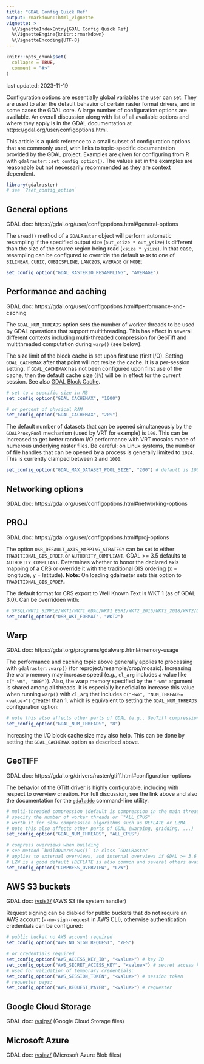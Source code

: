 ```yaml
---
title: "GDAL Config Quick Ref"
output: rmarkdown::html_vignette
vignette: >
  %\VignetteIndexEntry{GDAL Config Quick Ref}
  %\VignetteEngine{knitr::rmarkdown}
  %\VignetteEncoding{UTF-8}
---
```


```r
knitr::opts_chunk$set(
  collapse = TRUE,
  comment = "#>"
)
```

last updated: 2023-11-19

Configuration options are essentially global variables the user can set. They are used to alter the default behavior of certain raster format drivers, and in some cases the GDAL core. A large number of configuration options are available. An overall discussion along with list of all available options and where they apply is in the GDAL documentation at https://gdal.org/user/configoptions.html.

This article is a quick reference to a small subset of configuration options that are commonly used, with links to topic-specific documentation provided by the GDAL project. Examples are given for configuring from R with `gdalraster::set_config_option()`. The values set in the examples are reasonable but not necessarily recommended as they are context dependent. 

```r
library(gdalraster)
# see `?set_config_option`
```

## General options

GDAL doc: https://gdal.org/user/configoptions.html#general-options

The `$read()` method of a `GDALRaster` object will perform automatic resampling if the specified output size (`out_xsize * out_ysize`) is different than the size of the source region being read (`xsize * ysize`). In that case, resampling can be configured to override the default `NEAR` to one of `BILINEAR`, `CUBIC`, `CUBICSPLINE`, `LANCZOS`, `AVERAGE` or `MODE`:

```r
set_config_option("GDAL_RASTERIO_RESAMPLING", "AVERAGE")
```

## Performance and caching

GDAL doc: https://gdal.org/user/configoptions.html#performance-and-caching

The `GDAL_NUM_THREADS` option sets the number of worker threads to be used by GDAL operations that support multithreading. This has effect in several different contexts including multi-threaded compression for GeoTiff and multithreaded computation during `warp()` (see below).

The size limit of the block cache is set upon first use (first I/O). Setting `GDAL_CACHEMAX` after that point will not resize the cache. It is a per-session setting. If `GDAL_CACHEMAX` has not been configured upon first use of the cache, then the default cache size (`5%`) will be in effect for the current session. See also [GDAL Block Cache](https://usdaforestservice.github.io/gdalraster/articles/gdal-block-cache.html).

```r
# set to a specific size in MB
set_config_option("GDAL_CACHEMAX", "1000")

# or percent of physical RAM
set_config_option("GDAL_CACHEMAX", "20%")
```

The default number of datasets that can be opened simultaneously by the `GDALProxyPool` mechanism (used by VRT for example) is `100`. This can be increased to get better random I/O performance with VRT mosaics made of numerous underlying raster files. Be careful: on Linux systems, the number of file handles that can be opened by a process is generally limited to `1024`. This is currently clamped between `2` and `1000`:

```r
set_config_option("GDAL_MAX_DATASET_POOL_SIZE", "200") # default is 100
```

## Networking options

GDAL doc: https://gdal.org/user/configoptions.html#networking-options

## PROJ

GDAL doc: https://gdal.org/user/configoptions.html#proj-options

The option `OSR_DEFAULT_AXIS_MAPPING_STRATEGY` can be set to either `TRADITIONAL_GIS_ORDER` or `AUTHORITY_COMPLIANT`. GDAL >= 3.5 defaults to `AUTHORITY_COMPLIANT`. Determines whether to honor the declared axis mapping of a CRS or override it with the traditional GIS ordering (x = longitude, y = latitude). **Note:** On loading gdalraster sets this option to `TRADITIONAL_GIS_ORDER`.

The default format for CRS export to Well Known Text is WKT 1 (as of GDAL 3.0). Can be overridden with:

```r
# SFSQL/WKT1_SIMPLE/WKT1/WKT1_GDAL/WKT1_ESRI/WKT2_2015/WKT2_2018/WKT2/DEFAULT
set_config_option("OSR_WKT_FORMAT", "WKT2")
```

## Warp

GDAL doc: https://gdal.org/programs/gdalwarp.html#memory-usage

The performance and caching topic above generally applies to processing with `gdalraster::warp()` (for reproject/resample/crop/mosaic). Increasing the warp memory may increase speed (e.g., `cl_arg` includes a value like `c("-wm", "800")`). Also, the warp memory specified by the `"-wm"` argument is shared among all threads. It is especially beneficial to increase this value when running `warp()` with `cl_arg` that includes `c("-wo", "NUM_THREADS=<value>")` greater than 1, which is equivalent to setting the `GDAL_NUM_THREADS` configuration option:

```r
# note this also affects other parts of GDAL (e.g., GeoTiff compression)
set_config_option("GDAL_NUM_THREADS", "8")
```

Increasing the I/O block cache size may also help. This can be done by setting the `GDAL_CACHEMAX` option as described above.

## GeoTIFF

GDAL doc: https://gdal.org/drivers/raster/gtiff.html#configuration-options

The behavior of the GTiff driver is highly configurable, including with respect to overview creation. For full discussion, see the link above and also the documentation for the [`gdaladdo`](https://gdal.org/programs/gdaladdo.html) command-line utility.

```r
# multi-threaded compression (default is compression in the main thread)
# specify the number of worker threads or `"ALL_CPUS"`
# worth it for slow compression algorithms such as DEFLATE or LZMA
# note this also affects other parts of GDAL (warping, gridding, ...)
set_config_option("GDAL_NUM_THREADS", "ALL_CPUS")

# compress overviews when building
# see method `buildOverviews()` in class `GDALRaster`
# applies to external overviews, and internal overviews if GDAL >= 3.6
# LZW is a good default (DEFLATE is also common and several others available)
set_config_option("COMPRESS_OVERVIEW", "LZW")
```

## AWS S3 buckets

GDAL doc: [/vsis3/](https://gdal.org/user/virtual_file_systems.html#vsis3-aws-s3-files) (AWS S3 file system handler)

Request signing can be diabled for public buckets that do not require an AWS account (`--no-sign-request` in AWS CLI), otherwise authentication credentials can be configured:

```r
# public bucket no AWS account required
set_config_option("AWS_NO_SIGN_REQUEST", "YES")

# or credentials required
set_config_option("AWS_ACCESS_KEY_ID", "<value>") # key ID
set_config_option("AWS_SECRET_ACCESS_KEY", "<value>") # secret access key
# used for validation of temporary credentials:
set_config_option("AWS_SESSION_TOKEN", "<value>") # session token
# requester pays:
set_config_option("AWS_REQUEST_PAYER", "<value>") # requester
```

## Google Cloud Storage

GDAL doc: [/vsigs/](https://gdal.org/user/virtual_file_systems.html#vsigs-google-cloud-storage-files) (Google Cloud Storage files)

## Microsoft Azure

GDAL doc: [/vsiaz/](https://gdal.org/user/virtual_file_systems.html#vsiaz-microsoft-azure-blob-files) (Microsoft Azure Blob files)
